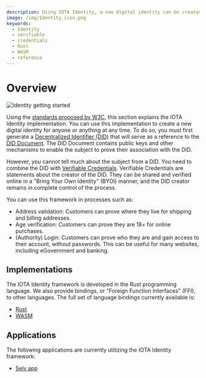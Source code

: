```yaml
---
description: Using IOTA Identity, a new digital identity can be created by anyone or anything at any time by generating a Decentralized Identifier (DID) combined with Verifiable Credentials
image: /img/Identity_icon.png
keywords:
  - Identity
  - verifiable
  - credentials
  - Rust
  - WASM
  - reference
---
```


# Overview

![Identity getting started](/img/banner/banner_identity_getting_started.svg)

Using the [standards proposed by W3C](https://www.w3.org/TR/did-core/), this section explains the IOTA Identity implementation. You can use this implementation to create a new digital identity for anyone or anything at any time. To do so, you must first generate a [Decentralized Identifier (DID)](../concepts/decentralized_identifiers/overview.mdx) that will serve as a reference to the [DID Document](../concepts/decentralized_identifiers/overview.mdx#did-documents). The DID Document contains public keys and other mechanisms to enable the subject to prove their association with the DID.

However, you cannot tell much about the subject from a DID. You need to combine the DID with [Verifiable Credentials](../concepts/verifiable_credentials/overview.mdx). Verifiable Credentials are statements about the creator of the DID. They can be shared and verified online in a "Bring Your Own Identity" (BYOI) manner, and the DID creator remains in complete control of the process.

You can use this framework in processes such as:

- Address validation: Customers can prove where they live for shipping and billing addresses.
- Age verification: Customers can prove they are 18+ for online purchases.
- (Authority) Login: Customers can prove who they are and gain access to their account,
  without passwords. This can be useful for many websites, including eGovernment and
  banking.

## Implementations

The IOTA Identity framework is developed in the Rust programming language. We also provide bindings, or "Foreign Function Interfaces" (FFI), to other languages. The full set of language bindings currently available is:

- [Rust](../libraries/rust/getting_started.mdx)
- [WASM](../libraries/wasm/getting_started.mdx)

## Applications

The following applications are currently utilizing the IOTA Identity framework:

- [Selv app](https://selv.iota.org/)
